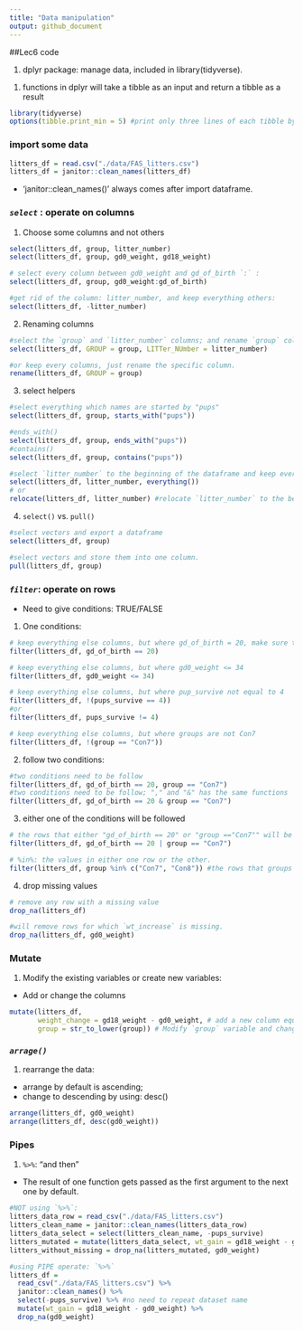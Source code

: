 ```yaml
---
title: "Data manipulation"
output: github_document
---
```

##Lec6 code

1. dplyr package: manage data, included in library(tidyverse).
1) functions in dplyr will take a tibble as an input and return a tibble as a result

```r
library(tidyverse)
options(tibble.print_min = 5) #print only three lines of each tibble by default.
```

### import some data
```r
litters_df = read.csv("./data/FAS_litters.csv")
litters_df = janitor::clean_names(litters_df)
```
 - 'janitor::clean_names()' always comes after import dataframe.  
 
### _`select`_ : operate on columns

1. Choose some columns and not others
```r
select(litters_df, group, litter_number)
select(litters_df, group, gd0_weight, gd18_weight)
```


```r
# select every column between gd0_weight and gd_of_birth `:` : 
select(litters_df, group, gd0_weight:gd_of_birth) 

#get rid of the column: litter_number, and keep everything others:
select(litters_df, -litter_number) 

```

2. Renaming columns
```r
#select the `group` and `litter_number` columns; and rename `group` column to 'GROUP' and `litter_number` to `LITTer_NUmbe`
select(litters_df, GROUP = group, LITTer_NUmber = litter_number) 

#or keep every columns, just rename the specific column.
rename(litters_df, GROUP = group)
```

3. select helpers
```r
#select everything which names are started by "pups"
select(litters_df, group, starts_with("pups"))
```

```r
#ends_with()
select(litters_df, group, ends_with("pups"))
#contains()
select(litters_df, group, contains("pups"))
```

```r
#select `litter_number` to the beginning of the dataframe and keep everything else
select(litters_df, litter_number, everything()) 
# or
relocate(litters_df, litter_number) #relocate `litter_number` to the beginning of the dataframe and keep everything else
```

4. `select()` vs. `pull()`
```r
#select vectors and export a dataframe 
select(litters_df, group) 

#select vectors and store them into one column.
pull(litters_df, group) 
```


### _`filter`_: operate on rows   
 - Need to give conditions: TRUE/FALSE
1. One conditions: 
```r
# keep everything else columns, but where gd_of_birth = 20, make sure two "=="
filter(litters_df, gd_of_birth == 20) 

# keep everything else columns, but where gd0_weight <= 34
filter(litters_df, gd0_weight <= 34)

# keep everything else columns, but where pup_survive not equal to 4
filter(litters_df, !(pups_survive == 4)) 
#or
filter(litters_df, pups_survive != 4) 

# keep everything else columns, but where groups are not Con7
filter(litters_df, !(group == "Con7")) 
```

2. follow two conditions:
```r
#two conditions need to be follow
filter(litters_df, gd_of_birth == 20, group == "Con7") 
#two conditions need to be follow; "," and "&" has the same functions
filter(litters_df, gd_of_birth == 20 & group == "Con7") 
```

3. either one of the conditions will be followed
```r
# the rows that either "gd_of_birth == 20" or "group =="Con7"" will be selected
filter(litters_df, gd_of_birth == 20 | group == "Con7") 

# %in%: the values in either one row or the other.
filter(litters_df, group %in% c("Con7", "Con8")) #the rows that groups in either "Con7" or "Con8", will be selected.

```

4. drop missing values   
```r
# remove any row with a missing value
drop_na(litters_df)

#will remove rows for which `wt_increase` is missing.
drop_na(litters_df, gd0_weight) 
```

### Mutate
1. Modify the existing variables or create new variables:   
 - Add or change the columns
```r
mutate(litters_df, 
       weight_change = gd18_weight - gd0_weight, # add a new column equals to gd18_weight - gd0_weight
       group = str_to_lower(group)) # Modify `group` variable and change everything in "group" column to lowercase 
```

### _`arrage()`_
1. rearrange the data: 
 - arrange by default is ascending; 
 - change to descending by using: desc()
```r
arrange(litters_df, gd0_weight)
arrange(litters_df, desc(gd0_weight)) 
```


### Pipes
1. ` %>%`: "and then"   
 - The result of one function gets passed as the first argument to the next one by default.
```r
#NOT using `%>%`: 
litters_data_row = read_csv("./data/FAS_litters.csv")
litters_clean_name = janitor::clean_names(litters_data_row)
litters_data_select = select(litters_clean_name, -pups_survive)
litters_mutated = mutate(litters_data_select, wt_gain = gd18_weight - gd0_weight)
litters_without_missing = drop_na(litters_mutated, gd0_weight)

#using PIPE operate: `%>%`
litters_df = 
  read_csv("./data/FAS_litters.csv") %>%
  janitor::clean_names() %>% 
  select(-pups_survive) %>% #no need to repeat dataset name
  mutate(wt_gain = gd18_weight - gd0_weight) %>% 
  drop_na(gd0_weight)
```

